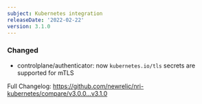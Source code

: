 ```yaml
---
subject: Kubernetes integration
releaseDate: '2022-02-22'
version: 3.1.0
---
```


### Changed

 - controlplane/authenticator: now `kubernetes.io/tls` secrets are supported for mTLS 

Full Changelog: https://github.com/newrelic/nri-kubernetes/compare/v3.0.0...v3.1.0